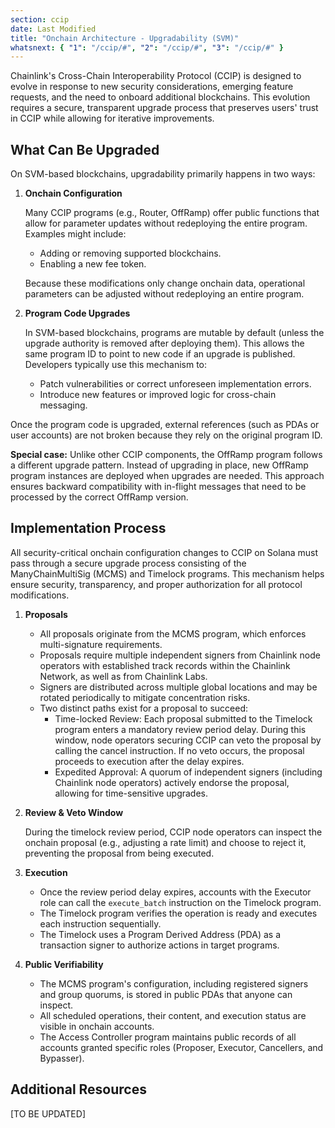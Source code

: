 ```yaml
---
section: ccip
date: Last Modified
title: "Onchain Architecture - Upgradability (SVM)"
whatsnext: { "1": "/ccip/#", "2": "/ccip/#", "3": "/ccip/#" }
---
```


Chainlink's Cross-Chain Interoperability Protocol (CCIP) is designed to evolve in response to new security considerations, emerging feature requests, and the need to onboard additional blockchains. This evolution requires a secure, transparent upgrade process that preserves users' trust in CCIP while allowing for iterative improvements.

## What Can Be Upgraded

On SVM-based blockchains, upgradability primarily happens in two ways:

1. **Onchain Configuration**

   Many CCIP programs (e.g., Router, OffRamp) offer public functions that allow for parameter updates without redeploying the entire program. Examples might include:

   - Adding or removing supported blockchains.
   - Enabling a new fee token.

   Because these modifications only change onchain data, operational parameters can be adjusted without redeploying an entire program.

1. **Program Code Upgrades**

   In SVM-based blockchains, programs are mutable by default (unless the upgrade authority is removed after deploying them). This allows the same program ID to point to new code if an upgrade is published. Developers typically use this mechanism to:

   - Patch vulnerabilities or correct unforeseen implementation errors.
   - Introduce new features or improved logic for cross-chain messaging.

Once the program code is upgraded, external references (such as PDAs or user accounts) are not broken because they rely on the original program ID.

**Special case:** Unlike other CCIP components, the OffRamp program follows a different upgrade pattern. Instead of upgrading in place, new OffRamp program instances are deployed when upgrades are needed. This approach ensures backward compatibility with in-flight messages that need to be processed by the correct OffRamp version.

## Implementation Process

All security-critical onchain configuration changes to CCIP on Solana must pass through a secure upgrade process consisting of the ManyChainMultiSig (MCMS) and Timelock programs. This mechanism helps ensure security, transparency, and proper authorization for all protocol modifications.

1. **Proposals**

   - All proposals originate from the MCMS program, which enforces multi-signature requirements.
   - Proposals require multiple independent signers from Chainlink node operators with established track records within the Chainlink Network, as well as from Chainlink Labs.
   - Signers are distributed across multiple global locations and may be rotated periodically to mitigate concentration risks.
   - Two distinct paths exist for a proposal to succeed:
     - Time-locked Review: Each proposal submitted to the Timelock program enters a mandatory review period delay. During this window, node operators securing CCIP can veto the proposal by calling the cancel instruction. If no veto occurs, the proposal proceeds to execution after the delay expires.
     - Expedited Approval: A quorum of independent signers (including Chainlink node operators) actively endorse the proposal, allowing for time-sensitive upgrades.

1. **Review & Veto Window**

   During the timelock review period, CCIP node operators can inspect the onchain proposal (e.g., adjusting a rate limit) and choose to reject it, preventing the proposal from being executed.

1. **Execution**

   - Once the review period delay expires, accounts with the Executor role can call the `execute_batch` instruction on the Timelock program.
   - The Timelock program verifies the operation is ready and executes each instruction sequentially.
   - The Timelock uses a Program Derived Address (PDA) as a transaction signer to authorize actions in target programs.

1. **Public Verifiability**

   - The MCMS program's configuration, including registered signers and group quorums, is stored in public PDAs that anyone can inspect.
   - All scheduled operations, their content, and execution status are visible in onchain accounts.
   - The Access Controller program maintains public records of all accounts granted specific roles (Proposer, Executor, Cancellers, and Bypasser).

## Additional Resources

[TO BE UPDATED]

